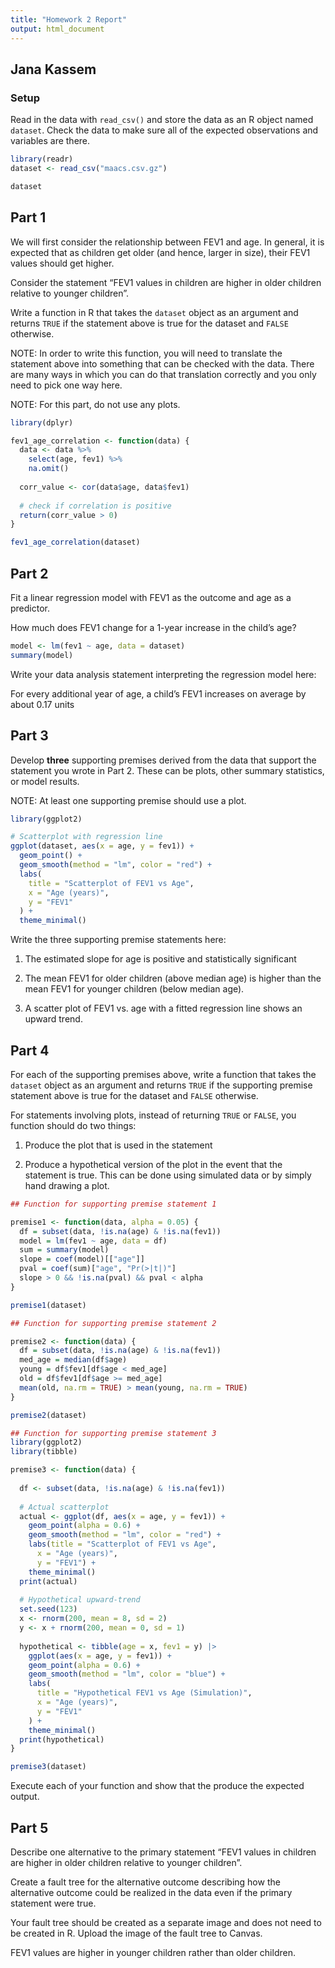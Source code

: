 ```yaml
---
title: "Homework 2 Report"
output: html_document
---
```



## Jana Kassem


### Setup

Read in the data with `read_csv()` and store the data as an R object named `dataset`. Check the data to make sure all of the expected observations and variables are there.


```r
library(readr)
dataset <- read_csv("maacs.csv.gz")

dataset
```

## Part 1

We will first consider the relationship between FEV1 and age. In general, it is expected that as children get older (and hence, larger in size), their FEV1 values should get higher. 

Consider the statement "FEV1 values in children are higher in older children relative to younger children". 

Write a function in R that takes the `dataset` object as an argument and returns `TRUE` if the statement above is true for the dataset and `FALSE` otherwise. 

NOTE: In order to write this function, you will need to translate the statement above into something that can be checked with the data. There are many ways in which you can do that translation correctly and you only need to pick one way here. 

NOTE: For this part, do not use any plots.

```r
library(dplyr)

fev1_age_correlation <- function(data) {
  data <- data %>% 
    select(age, fev1) %>% 
    na.omit()
  
  corr_value <- cor(data$age, data$fev1)
  
  # check if correlation is positive
  return(corr_value > 0)
}

fev1_age_correlation(dataset)

```


## Part 2

Fit a linear regression model with FEV1 as the outcome and age as a predictor.

How much does FEV1 change for a 1-year increase in the child's age? 

```r
model <- lm(fev1 ~ age, data = dataset)
summary(model)

```


Write your data analysis statement interpreting the regression model here:

For every additional year of age, a child’s FEV1 increases on average by about 0.17 units


## Part 3

Develop **three** supporting premises derived from the data that support the statement you wrote in Part 2. These can be plots, other summary statistics, or model results.

NOTE: At least one supporting premise should use a plot.

```r
library(ggplot2)

# Scatterplot with regression line
ggplot(dataset, aes(x = age, y = fev1)) +
  geom_point() +
  geom_smooth(method = "lm", color = "red") +
  labs(
    title = "Scatterplot of FEV1 vs Age",
    x = "Age (years)",
    y = "FEV1"
  ) +
  theme_minimal()

```

Write the three supporting premise statements here:

1. The estimated slope for age is positive and statistically significant

2. The mean FEV1 for older children (above median age) is higher than the mean FEV1 for younger children (below median age).

3. A scatter plot of FEV1 vs. age with a fitted regression line shows an upward trend.


## Part 4

For each of the supporting premises above, write a function that takes the `dataset` object as an argument and returns `TRUE` if the supporting premise statement above is true for the dataset and `FALSE` otherwise. 

For statements involving plots, instead of returning `TRUE` or `FALSE`, you function should do two things:

1. Produce the plot that is used in the statement

2. Produce a hypothetical version of the plot in the event that the statement is true. This can be done using simulated data or by simply hand drawing a plot.


```r
## Function for supporting premise statement 1

premise1 <- function(data, alpha = 0.05) {
  df = subset(data, !is.na(age) & !is.na(fev1))
  model = lm(fev1 ~ age, data = df)
  sum = summary(model)
  slope = coef(model)[["age"]]
  pval = coef(sum)["age", "Pr(>|t|)"]
  slope > 0 && !is.na(pval) && pval < alpha
}

premise1(dataset)


```


```r
## Function for supporting premise statement 2

premise2 <- function(data) {
  df = subset(data, !is.na(age) & !is.na(fev1))
  med_age = median(df$age)
  young = df$fev1[df$age < med_age]
  old = df$fev1[df$age >= med_age]
  mean(old, na.rm = TRUE) > mean(young, na.rm = TRUE)
}

premise2(dataset)

```


```r
## Function for supporting premise statement 3
library(ggplot2)
library(tibble)

premise3 <- function(data) {
  
  df <- subset(data, !is.na(age) & !is.na(fev1))
  
  # Actual scatterplot
  actual <- ggplot(df, aes(x = age, y = fev1)) +
    geom_point(alpha = 0.6) +
    geom_smooth(method = "lm", color = "red") +
    labs(title = "Scatterplot of FEV1 vs Age",
      x = "Age (years)",
      y = "FEV1") +
    theme_minimal()
  print(actual)
  
  # Hypothetical upward-trend
  set.seed(123) 
  x <- rnorm(200, mean = 8, sd = 2)
  y <- x + rnorm(200, mean = 0, sd = 1)
  
  hypothetical <- tibble(age = x, fev1 = y) |>
    ggplot(aes(x = age, y = fev1)) +
    geom_point(alpha = 0.6) +
    geom_smooth(method = "lm", color = "blue") +
    labs(
      title = "Hypothetical FEV1 vs Age (Simulation)",
      x = "Age (years)",
      y = "FEV1"
    ) +
    theme_minimal()
  print(hypothetical)
}

premise3(dataset)


```

Execute each of your function and show that the produce the expected output.

## Part 5

Describe one alternative to the primary statement "FEV1 values in children are higher in older children relative to younger children". 

Create a fault tree for the alternative outcome describing how the alternative outcome could be realized in the data even if the primary statement were true.

Your fault tree should be created as a separate image and does not need to be created in R. Upload the image of the fault tree to Canvas.


FEV1 values are higher in younger children rather than older children.

